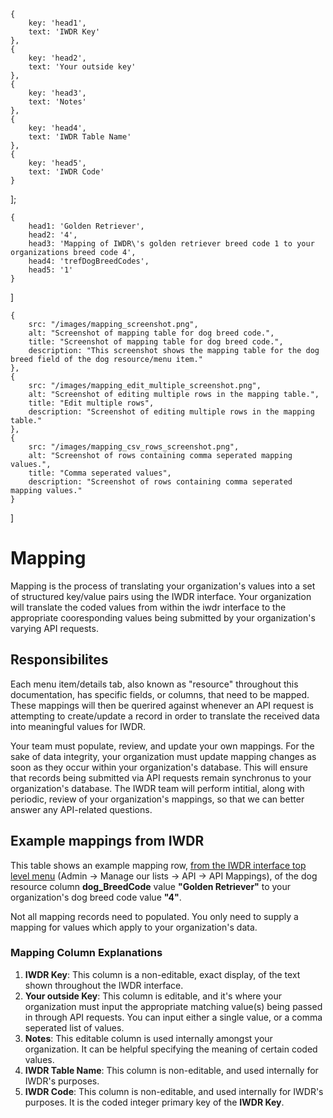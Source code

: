 
    {
        key: 'head1',
        text: 'IWDR Key'
    },
    {
        key: 'head2',
        text: 'Your outside key'
    },
    {
        key: 'head3',
        text: 'Notes'
    },
    {
        key: 'head4',
        text: 'IWDR Table Name'
    },
    {
        key: 'head5',
        text: 'IWDR Code'
    }
];

    {
        head1: 'Golden Retriever',
        head2: '4',
        head3: 'Mapping of IWDR\'s golden retriever breed code 1 to your organizations breed code 4',
        head4: 'trefDogBreedCodes',
        head5: '1'
    }
]

    {
        src: "/images/mapping_screenshot.png",
        alt: "Screenshot of mapping table for dog breed code.",
        title: "Screenshot of mapping table for dog breed code.",
        description: "This screenshot shows the mapping table for the dog breed field of the dog resource/menu item."
    },
    {
        src: "/images/mapping_edit_multiple_screenshot.png",
        alt: "Screenshot of editing multiple rows in the mapping table.",
        title: "Edit multiple rows",
        description: "Screenshot of editing multiple rows in the mapping table."
    },
    {
        src: "/images/mapping_csv_rows_screenshot.png",
        alt: "Screenshot of rows containing comma seperated mapping values.",
        title: "Comma seperated values",
        description: "Screenshot of rows containing comma seperated mapping values."
    }
]

# Mapping
Mapping is the process
of translating your organization's values into a set of structured key/value pairs using the IWDR interface.
Your organization will translate the coded values from within the iwdr interface to the appropriate cooresponding values
being submitted by your organization's varying API requests.

## Responsibilites

Each menu item/details tab,
also known as "resource" throughout this documentation, has specific fields, or columns, that need to be mapped.
These mappings will then be querired against whenever an API request is attempting to create/update a record
in order to translate the received data into meaningful values for IWDR.

<Note alert>
    Your team must populate, review, and update your own mappings. For the sake of data integrity,
    your organization must update mapping changes as soon as they occur within your organization's database.
    This will ensure that records being submitted via API requests remain synchronus to your organization's database.
</Note>

<Note>
    The IWDR team will perform intitial, along with periodic, review of your organization's mappings,
    so that we can better answer any API-related questions.
</Note>


## Example mappings from IWDR

This table shows an example mapping row, [from the IWDR interface top level menu](https://iwdr.org/iwdr/login.php) (Admin -> Manage our lists -> API -> API Mappings),
of the dog resource column **dog_BreedCode** value **"Golden Retriever"**
to your organization's dog breed code value **"4"**.

<CustomLightbox
    slides={slides}
    label="Click to see example screenshots"
/>

<Table headers={headers} values={values}/>
<Note>
    Not all mapping records need to populated. You only need to supply a mapping for values which apply to
    your organization's data.
</Note>

### Mapping Column Explanations
1. **IWDR Key**: This column is a non-editable, exact display, of the text shown throughout the IWDR interface.
2. **Your outside Key**: This column is editable, and it's where your organization must input the appropriate matching value(s) being passed in through API requests. You can input either a single value, or a comma seperated list of values.
3. **Notes**: This editable column is used internally amongst your organization. It can be helpful specifying the meaning of certain coded values.
4. **IWDR Table Name**: This column is non-editable, and used internally for IWDR's purposes.
5. **IWDR Code**: This column is non-editable, and used internally for IWDR's purposes. It is the coded integer primary key of the **IWDR Key**.